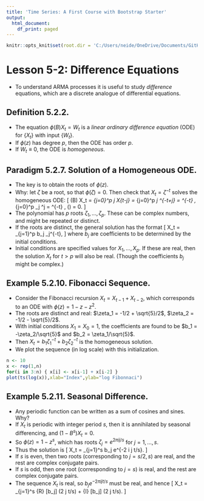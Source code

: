 ```yaml
---
title: 'Time Series: A First Course with Bootstrap Starter'
output:
  html_document:
    df_print: paged
---
```


```r
knitr::opts_knit$set(root.dir = 'C:/Users/neide/OneDrive/Documents/GitHub/BEwebinar/Data')
```

# Lesson 5-2: Difference Equations

- To understand ARMA processes it is useful to study *difference* equations, 
which are a discrete analogue of differential equations.

## Definition 5.2.2. 

- The equation $\phi (B) X_t = W_t$ is a *linear ordinary difference equation* (ODE)
for $\{ X_t \}$ with input $\{ W_t \}$.
- If $\phi (z)$ has degree $p$, then the ODE has order $p$.
- If $W_t \equiv 0$, the ODE is *homogeneous*.

## Paradigm 5.2.7. Solution of a Homogeneous ODE.

- The key is to obtain the roots of $\phi (z)$. 
- Why: let $\zeta$ be a root, so that $\phi (\zeta) = 0$. Then check that $X_t = \zeta^{-t}$
solves the homogeneous ODE:
\[
 \phi (B) X_t = \sum_{j=0}^p \phi_j X_{t-j} = \sum_{j=0}^p \phi_j \zeta^{-t+j}
 = \zeta^{-t} \, \sum_{j=0}^p \phi_j \zeta^j = \zeta^{-t} \, \phi (\zeta) = 0.
\]
- The polynomial has $p$ roots $\zeta_1, \ldots, \zeta_p$. These can be complex
numbers, and might be repeated or distinct.
- If the roots are distinct, the general solution has the format
\[
X_t = \sum_{j=1}^p b_j \zeta_j^{-t},
\]
 where $b_j$ are coefficients to be determined by the initial conditions.
- Initial conditions are specified values for $X_1, \ldots, X_p$. If these are real,
then the solution $X_t$ for $t > p$ will also be real. (Though the coefficients
$b_j$ might be complex.)

## Example 5.2.10. Fibonacci Sequence.

- Consider the Fibonacci recursion $X_t = X_{t-1} + X_{t-2}$, which corresponds to
an ODE with $\phi (z) = 1 - z - z^2$.
- The roots are distinct and real: $\zeta_1 = -1/2 + \sqrt{5}/2$, $\zeta_2 = -1/2 - \sqrt{5}/2$.
- With initial conditions $X_1 = X_0 = 1$, the coefficients are found to be 
$b_1 = -\zeta_2/\sqrt{5}$ and $b_2 = \zeta_1/\sqrt{5}$.
- Then $X_t = b_1 \zeta_1^{-t} + b_2 \zeta_2^{-t}$ is the homogeneous solution.
- We plot the sequence (in log scale) with this initialization.

```r
n <- 10
x <- rep(1,n)
for(i in 3:n) { x[i] <- x[i-1] + x[i-2] }
plot(ts(log(x)),xlab="Index",ylab="log Fibonnaci")
```


## Example 5.2.11. Seasonal Difference.

- Any periodic function can be written as a sum of cosines and sines. Why?
- If $X_t$ is periodic with integer period $s$, then it is annihilated by seasonal 
differencing, and $(1-B^s) X_t = 0$.
- So $\phi(z) = 1 - z^s$, which has roots $\zeta_j = e^{2 \pi i j/s}$ for $j=1,\ldots,s$.
- Thus the solution is
\[
 X_t = \sum_{j=1}^s b_j e^{-2 \pi i j t/s}.
\]
- If $s$ is even, then two roots (corresponding to $j = s/2, s$) are real, and the rest
are complex conjugate pairs. 
- If $s$ is odd, then one root (corresponding to $j=s$) is real, and the rest are
complex conjugate pairs.
- The sequence $X_t$ is real, so $b_j e^{-2 \pi i j t/s}$ must be real, and hence
\[
X_t = \sum_{j=1}^s {\mathcal R} [b_j] \cos (2 \pi j t/s) + {\mathcal I} [b_j]
\sin (2 \pi j t/s).
\]


